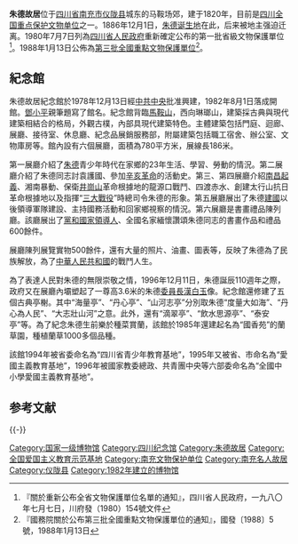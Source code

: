 {{四川省文物保護單位
|名稱 = 朱德同志舊居
|編號 = 1
|圖片 = 
|級別 = S1
|分類 = 
|時代 = 1886年
|地点 = [[四川省|四川省]][[儀隴縣|儀隴縣]][[馬鞍公社|馬鞍公社]]
|坐標 =
|登錄 = 1980年7月7日
}}
{{四川省文物保護單位
|名稱 = 朱德故居
|編號 = 12
|圖片 = [[File:Zhu_De's_Former_Residence.jpg|260px]]
|級別 = 103
|分類 = 革命遗址及革命纪念建筑物
|時代 = 1895-1907年
|地点 = [[四川省|四川省]][[儀隴縣|儀隴縣]]
|坐標 =
|登錄 = 1988年1月13日
}}

'''朱德故居'''位于[[四川省|四川省]][[南充市|南充市]][[仪陇县|仪陇县]]城东的马鞍场郊，建于1820年，目前是[[四川全国重点文物保护单位列表|四川全国重点保护文物单位]]之一。1886年12月1日，[[朱德诞生地|朱德诞生地]]在此，后来被地主强迫迁离。1980年7月7日列為[[四川省人民政府|四川省人民政府]]重新確定公布的第一批省級文物保護單位<ref>『關於重新公布全省文物保護單位名單的通知』，四川省人民政府，一九八〇年七月七日，川府發（1980）154號文件</ref>。1988年1月13日公佈為[[第三批全國重點文物保護單位|第三批全國重點文物保護單位]]<ref>『國務院關於公布第三批全國重點文物保護單位的通知』，國發〔1988〕5號，1988年1月13日</ref>。

==紀念館==
朱德故居紀念館於1978年12月13日經[[中共中央|中共中央]]批准興建，1982年8月1日落成開館。[[鄧小平|鄧小平]]親筆題寫了館名。紀念館背臨[[馬鞍山|馬鞍山]]，西向琳瑯山，建築採古典與現代建築相結合的格局，外觀古樸，內部具現代建築特色。主體建築包括門庭、迴廊、展廳、接待室、休息廳、紀念品展銷服務部，附屬建築包括職工宿舍、辦公室、文物庫房等。館內設有六個展廳，面積為780平方米，展線長186米。

第一展廳介紹了[[朱德|朱德]]青少年時代在家鄉的23年生活、學習、勞動的情況。第二展廳介紹了朱德同志討袁護國、參加[[辛亥革命|辛亥革命]]的活動史。第三、第四展廳介紹[[南昌起義|南昌起義]]、湘南暴動、保衛[[井崗山|井崗山]]革命根據地的龍源口戰鬥、四渡赤水、創建太行山抗日革命根據地以及指揮“[[三大戰役|三大戰役]]”時總司令朱德的形象。第五展廳展出了朱德[[中華人民共和國開國大典|建國]]以後領導軍隊建設、主持國務活動和回家鄉視察的情況。第六展廳是書畫禮品陳列廳。該廳展出了[[黨和國家領導人|黨和國家領導人]]、全國名家緬懷讚頌朱德同志的書畫作品和禮品600餘件。

展廳陳列展覽實物500餘件，還有大量的照片、油畫、圖表等，反映了朱德為了民族解放，為了[[中華人民共和國|中華人民共和國]]的戰鬥人生。

為了表達人民對朱德的無限崇敬之情，1996年12月11日，朱德誕辰110週年之際，政府又在展廳內壩塑起了一尊高3.6米的朱德[[全國人大常委會委員長|委員長]][[漢白玉|漢白玉]]像。紀念館還修建了五個古典亭榭。其中“海量亭”、“丹心亭”、“山河志亭”分別取朱德“度量大如海”、“丹心為人民”、“大志壯山河”之意。此外，還有“滴翠亭”、“飲水思源亭”、“泰安亭”等。為了紀念朱德生前樂於種菜賞蘭，該館於1985年還建起名為“國香苑”的蘭草園，種植蘭草1000多個品種。

該館1994年被省委命名為“四川省青少年教育基地”，1995年又被省、市命名為“愛國主義教育基地”，1996年被國家教委總政、共青團中央等六部委命名為“全國中小學愛國主義教育基地”。

== 参考文献 ==
{{Reflist}}

{{-}}
{{四川全国重点文物保护单位}}
{{四川省全国爱国主义教育示范基地}}
{{国家5A级旅游景区}}
{{国家一级博物馆}}
{{Authority control}}
[[Category:国家一级博物馆|Category:国家一级博物馆]]
[[Category:四川纪念馆|Category:四川纪念馆]]
[[Category:朱德故居|Category:朱德故居]]
[[Category:全国爱国主义教育示范基地|Category:全国爱国主义教育示范基地]]
[[Category:南充文物保护单位|Category:南充文物保护单位]]
[[Category:南充名人故居|Category:南充名人故居]]
[[Category:仪陇县|Category:仪陇县]]
[[Category:1982年建立的博物馆|Category:1982年建立的博物馆]]